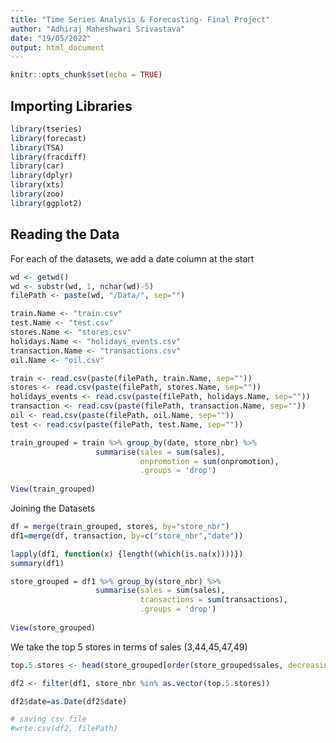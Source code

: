 ```yaml
---
title: "Time Series Analysis & Forecasting- Final Project"
author: "Adhiraj Maheshwari Srivastava"
date: "19/05/2022"
output: html_document
---
```


```r
knitr::opts_chunk$set(echo = TRUE)
```

## Importing Libraries

```r
library(tseries)
library(forecast)
library(TSA)
library(fracdiff)
library(car)
library(dplyr)
library(xts)
library(zoo)
library(ggplot2)
```

## Reading the Data

For each of the datasets, we add a date column at the start

```r
wd <- getwd()
wd <- substr(wd, 1, nchar(wd)-5)
filePath <- paste(wd, "/Data/", sep="")

train.Name <- "train.csv"
test.Name <- "test.csv"
stores.Name <- "stores.csv"
holidays.Name <- "holidays_events.csv"
transaction.Name <- "transactions.csv"
oil.Name <- "oil.csv"

train <- read.csv(paste(filePath, train.Name, sep=""))
stores <- read.csv(paste(filePath, stores.Name, sep=""))
holidays_events <- read.csv(paste(filePath, holidays.Name, sep=""))
transaction <- read.csv(paste(filePath, transaction.Name, sep=""))
oil <- read.csv(paste(filePath, oil.Name, sep=""))
test <- read.csv(paste(filePath, test.Name, sep=""))
```


```r
train_grouped = train %>% group_by(date, store_nbr) %>%
                   summarise(sales = sum(sales),
                             onpromotion = sum(onpromotion),
                             .groups = 'drop')
 
View(train_grouped)
```

Joining the Datasets
```r
df = merge(train_grouped, stores, by="store_nbr")
df1=merge(df, transaction, by=c("store_nbr","date"))
```

```r
lapply(df1, function(x) {length((which(is.na(x))))})
summary(df1)
```

```r
store_grouped = df1 %>% group_by(store_nbr) %>%
                   summarise(sales = sum(sales),
                             transactions = sum(transactions),
                             .groups = 'drop')
 
View(store_grouped)
```

We take the top 5 stores in terms of sales (3,44,45,47,49)

```r
top.5.stores <- head(store_grouped[order(store_grouped$sales, decreasing = T),],5)$store_nbr

df2 <- filter(df1, store_nbr %in% as.vector(top.5.stores))
```

```r
df2$date=as.Date(df2$date)
```

```r
# saving csv file 
#wrte.csv(df2, filePath)

```
